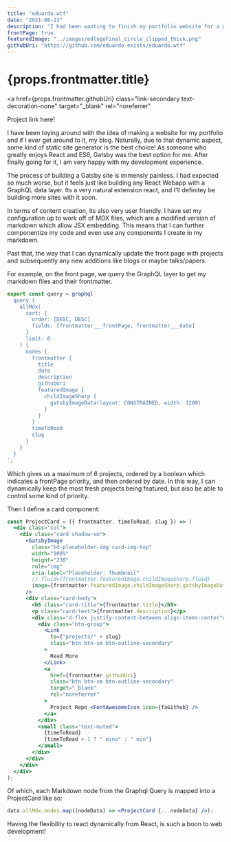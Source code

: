 ```yaml
---
title: "eduardo.wtf"
date: "2021-08-23"
description: "I had been wanting to finish my portfolio website for a while. I finally got the incentive to push through and just do it. Thus, I trashed what I had, and began anew from scratch. Embarked on a journey to learning to love Bootstrap after all these years."
frontPage: true
featuredImage: "../images/edlogoFinal_circle_clipped_thick.png"
githubUri: "https://github.com/eduardo-exists/eduardo.wtf"
---
```


<h1>{props.frontmatter.title}</h1>

<a
  href={props.frontmatter.githubUri}
  class="link-secondary text-decoration-none"
  target="_blank"
  rel="noreferrer"
>
  Project link here!
</a>

I have been toying around with the idea of making a website for my portfolio and if I ever get around to it, my blog. Naturally, due to that dynamic aspect, some kind of static site generator is the best choice! As someone who greatly enjoys React and ES6, Gatsby was the best option for me. After finally going for it, I am very happy with my development experience.

The process of building a Gatsby site is immensly painless. I had expected so much worse, but it feels just like building any React Webapp with a GraphQL data layer. Its a very natural extension react, and I'll definitey be building more sites with it soon.

In terms of content creation, its also very user friendly. I have set my configuration up to work off of MDX files, which are a modified version of markdown which allow JSX embedding. This means that I can further componentize my code and even use any components I create in my markdown.

Past that, the way that I can dynamically update the front page with projects and subsequently any new additions like blogs or maybe talks/papers.

For example, on the front page, we query the GraphQL layer to get my markdown files and their frontmatter.

```jsx
export const query = graphql`
  query {
    allMdx(
      sort: {
        order: [DESC, DESC]
        fields: [frontmatter___frontPage, frontmatter___date]
      }
      limit: 6
    ) {
      nodes {
        frontmatter {
          title
          date
          description
          githubUri
          featuredImage {
            childImageSharp {
              gatsbyImageData(layout: CONSTRAINED, width: 1200)
            }
          }
        }
        timeToRead
        slug
      }
    }
  }
`;
```

Which gives us a maximum of 6 projects, ordered by a boolean which indicates a frontPage priority, and then ordered by date. In this way, I can dynamically keep the most fresh projects being featured, but also be able to control some kind of priority.

Then I define a card component:

```jsx
const ProjectCard = ({ frontmatter, timeToRead, slug }) => (
  <div class="col">
    <div class="card shadow-sm">
      <GatsbyImage
        class="bd-placeholder-img card-img-top"
        width="100%"
        height="230"
        role="img"
        aria-label="Placeholder: Thumbnail"
        // fluid={frontmatter.featuredImage.childImageSharp.fluid}
        image={frontmatter.featuredImage.childImageSharp.gatsbyImageData}
      />
      <div class="card-body">
        <h5 class="card-title">{frontmatter.title}</h5>
        <p class="card-text">{frontmatter.description}</p>
        <div class="d-flex justify-content-between align-items-center">
          <div class="btn-group">
            <Link
              to={"projects/" + slug}
              class="btn btn-sm btn-outline-secondary"
            >
              Read More
            </Link>
            <a
              href={frontmatter.githubUri}
              class="btn btn-sm btn-outline-secondary"
              target="_blank"
              rel="noreferrer"
            >
              Project Repo <FontAwesomeIcon icon={faGithub} />
            </a>
          </div>
          <small class="text-muted">
            {timeToRead}
            {timeToRead > 1 ? " mins" : " min"}
          </small>
        </div>
      </div>
    </div>
  </div>
);
```

Of which, each Markdown node from the Graphql Query is mapped into a ProjectCard like so:

```jsx
data.allMdx.nodes.map((nodeData) => <ProjectCard {...nodeData} />);
```
Having the flexibility to react dynamically from React, is such a boon to web development!